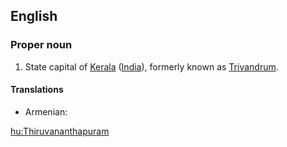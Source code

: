 ==English==

===Proper noun===
{{en-proper noun}}

# State capital of [[Kerala]] ([[India]]), formerly known as [[Trivandrum]].

====Translations====
{{trans-top|capital of Kerala}}
* Armenian: {{t|hy|Տիրուվանանտապուրամ|tr=Tiruvanantapuram|sc=Armn}}
{{trans-mid}}
{{trans-bottom}}

[[hu:Thiruvananthapuram]]